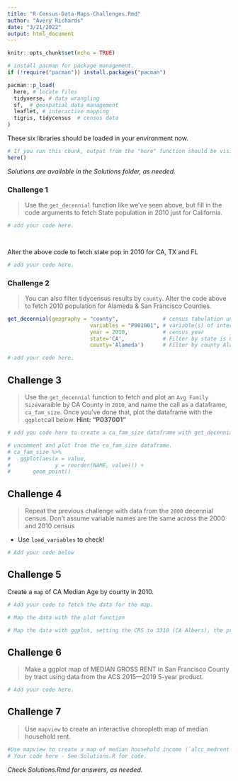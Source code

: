 ```yaml
---
title: "R-Census-Data-Maps-Challenges.Rmd"
author: "Avery Richards"
date: "3/21/2022"
output: html_document
---
```


```r
knitr::opts_chunk$set(echo = TRUE)
```

```r

# install pacman for package management.
if (!require("pacman")) install.packages("pacman")

pacman::p_load(
  here, # locate files 
  tidyverse, # data wrangling
  sf,  # geospatial data management
  leaflet, # interactive mapping
  tigris, tidycensus  # census data 
)

```

These six libraries should be loaded in your environment now. 

```r

# If you run this chunk, output from the "here" function should be visible below. This is your local directory path. We can use this to import files later on. 
here()

```

*Solutions are available in the Solutions folder, as needed.* 

### Challenge 1

> Use the `get_decennial` function like we've seen above, but fill in the code arguments to fetch State population in 2010 just for California. 

```r

# add your code here. 

        
```

Alter the above code to fetch state pop in 2010 for CA, TX and FL
```r

# add your code here. 

```



### Challenge 2

> You can also filter tidycensus results by `county`. Alter the code above to fetch 2010 population for Alameda & San Francisco Counties.


```r

get_decennial(geography = "county",              # census tabulation unit
                          variables = "P001001", # variable(s) of interest
                          year = 2010,           # census year
                          state='CA',            # Filter by state is CA
                          county='Alameda')      # Filter by county Alameda
```



```r

# add your code here. 

```


## Challenge 3

> Use the `get_decennial` function to fetch and plot an `Avg Family Size`varaible by CA County in `2010`, and name the call as a dataframe, `ca_fam_size`. Once you've done that, plot the dataframe with the `ggplot`call below. __Hint: "P037001"__ 

```r

# add you code here to create a ca_fam_size dataframe with get_decennial.

```



```r

# uncomment and plot from the ca_fam_size dataframe.
# ca_fam_size %>%
#   ggplot(aes(x = value, 
#              y = reorder(NAME, value))) + 
#       geom_point()

```

## Challenge 4

> Repeat the previous challenge with data from the `2000` decennial census. Don't assume variable names are the same across the 2000 and 2010 census

- Use `load_variables` to check!


```r
# Add your code below


```


## Challenge 5

Create a `map` of CA Median Age by county in 2010. 

```r

# Add your code to fetch the data for the map. 

```


```r

# Map the data with the plot function


```


```r

# Map the data with ggplot, setting the CRS to 3310 (CA Albers), the preferred default CRS for statewide maps of CA.

```


## Challenge 6

> Make a ggplot map of MEDIAN GROSS RENT in San Francisco County by tract
using data from the ACS 2015—2019 5-year product. 


```r

# Add your code here.

```

## Challenge 7

>Use `mapview` to create an interactive choropleth map of median household rent.

```r

#Use mapview to create a map of median household income (`alcc_medrent`).
# Your code here - See Solutions.R for code.

```

*Check Solutions.Rmd for answers, as needed.* 
